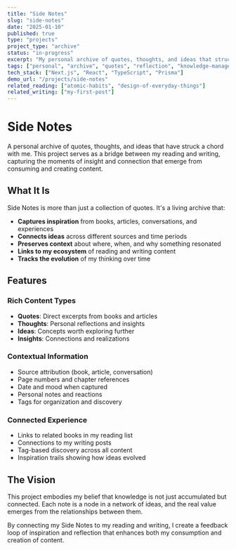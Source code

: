 ```yaml
---
title: "Side Notes"
slug: "side-notes"
date: "2025-01-10"
published: true
type: "projects"
project_type: "archive"
status: "in-progress"
excerpt: "My personal archive of quotes, thoughts, and ideas that struck a chord. Connected to the books I'm reading and the writing I'm creating."
tags: ["personal", "archive", "quotes", "reflection", "knowledge-management"]
tech_stack: ["Next.js", "React", "TypeScript", "Prisma"]
demo_url: "/projects/side-notes"
related_reading: ["atomic-habits", "design-of-everyday-things"]
related_writing: ["my-first-post"]
---
```


# Side Notes

A personal archive of quotes, thoughts, and ideas that have struck a chord with me. This project serves as a bridge between my reading and writing, capturing the moments of insight and connection that emerge from consuming and creating content.

## What It Is

Side Notes is more than just a collection of quotes. It's a living archive that:

- **Captures inspiration** from books, articles, conversations, and experiences
- **Connects ideas** across different sources and time periods  
- **Preserves context** about where, when, and why something resonated
- **Links to my ecosystem** of reading and writing content
- **Tracks the evolution** of my thinking over time

## Features

### Rich Content Types
- **Quotes**: Direct excerpts from books and articles
- **Thoughts**: Personal reflections and insights
- **Ideas**: Concepts worth exploring further
- **Insights**: Connections and realizations

### Contextual Information
- Source attribution (book, article, conversation)
- Page numbers and chapter references
- Date and mood when captured
- Personal notes and reactions
- Tags for organization and discovery

### Connected Experience
- Links to related books in my reading list
- Connections to my writing posts
- Tag-based discovery across all content
- Inspiration trails showing how ideas evolved

## The Vision

This project embodies my belief that knowledge is not just accumulated but connected. Each note is a node in a network of ideas, and the real value emerges from the relationships between them.

By connecting my Side Notes to my reading and writing, I create a feedback loop of inspiration and reflection that enhances both my consumption and creation of content.
